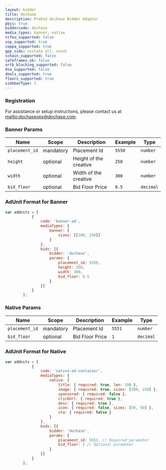 ```yaml
---
layout: bidder
title: Dochase
description: Prebid dochase Bidder Adaptor
pbjs: true
biddercode: dochase
media_types: banner, native
tcfeu_supported: false
usp_supported: true
coppa_supported: true
gpp_sids: usstate_all, usnat
schain_supported: false
safeframes_ok: false
ortb_blocking_supported: false
dsa_supported: false
deals_supported: true
floors_supported: true
sidebarType: 1
---
```

### Registration

For assistance or setup instructions, please contact us at [mailto:dochaseops@dochase.com](dochaseops@dochase.com).

### Banner Params


| Name           | Scope     | Description           | Example        | Type     |
|----------------|-----------|-----------------------|----------------|----------|
| `placement_id` | mandatory | Placement Id          | `5550`         | `number` |
| `height`       | optional  | Height of the creative| `250`          | `number` |
| `width`        | optional  | Width of the creative | `300`          | `number` |
| `bid_floor`    | optional  | Bid Floor Price       | `0.5`          | `decimal`|

### AdUnit Format for Banner

```javascript
var adUnits = [
            {
                code: 'banner-ad',
                mediaTypes: {
                    banner: {
                        sizes: [[300, 250]]
                    }
                },
                bids: [{
                    bidder: 'dochase',
                    params: {
                        placement_id: 5550,
                        height: 250,
                        width: 300,
                        bid_floor: 0.5
                    }
                }]
            }
        ];
```

### Native Params


| Name           | Scope     | Description           | Example        | Type     |
|----------------|-----------|-----------------------|----------------|----------|
| `placement_id` | mandatory | Placement Id          | `5551`         | `number` |
| `bid_floor`    | optional  | Bid Floor Price       | `1`            | `decimal`|

### AdUnit Format for Native

```javascript
var adUnits = [
            {
                code: 'native-ad-container',
                mediaTypes: {
                    native: {
                        title: { required: true, len: 100 },
                        image: { required: true, sizes: [300, 250] },
                        sponsored: { required: false },
                        clickUrl: { required: true },
                        desc: { required: true },
                        icon: { required: false, sizes: [50, 50] },
                        cta: { required: false }
                    }
                },
                bids: [{
                    bidder: 'dochase',
                    params: {
                        placement_id: 5551, // Required parameter
                        bid_floor: 1 // Optional parameter
                    }   
                }]
            }
        ];
```
